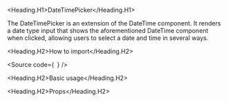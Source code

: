 

<Meta of={Stories} />

<Heading.H1>DateTimePicker</Heading.H1>

The DateTimePicker is an extension of the DateTime component.
It renders a date type input that shows the aforementioned DateTime component when clicked, allowing users to select a date and time in several ways.

<Heading.H2>How to import</Heading.H2>

<Source
  code={`
`}
/>

<Heading.H2>Basic usage</Heading.H2>

<Canvas of={Stories.Base} />

<Heading.H2>Props</Heading.H2>

<ArgTypes of={Stories} />
